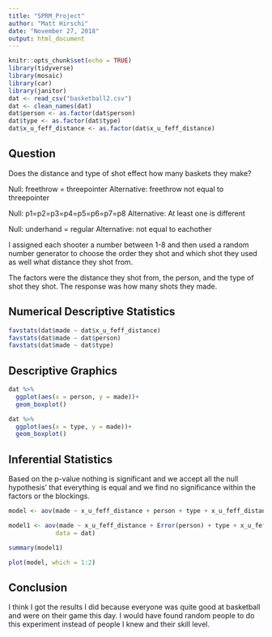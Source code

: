```yaml
---
title: "SPRM_Project"
author: "Matt Hirschi"
date: "November 27, 2018"
output: html_document
---
```


```r
knitr::opts_chunk$set(echo = TRUE)
library(tidyverse)
library(mosaic)
library(car)
library(janitor)
dat <- read_csv("basketball2.csv")
dat <- clean_names(dat)
dat$person <- as.factor(dat$person)
dat$type <- as.factor(dat$type)
dat$x_u_feff_distance <- as.factor(dat$x_u_feff_distance)
```

## Question

Does the distance and type of shot effect how many baskets they make? 

Null: freethrow = threepointer
Alternative: freethrow not equal to threepointer

Null: p1=p2=p3=p4=p5=p6=p7=p8
Alternative: At least one is different

Null: underhand = regular
Alternative: not equal to eachother


I assigned each shooter a number between 1-8 and then used a random number generator to choose the order they shot and which shot they used as well what distance they shot from. 

The factors were the distance they shot from, the person, and the type of shot they shot. The response was how many shots they made. 

## Numerical Descriptive Statistics

```r
favstats(dat$made ~ dat$x_u_feff_distance)
favstats(dat$made ~ dat$person)
favstats(dat$made ~ dat$type)
```


## Descriptive Graphics

```r
dat %>%
  ggplot(aes(x = person, y = made))+
  geom_boxplot()

dat %>% 
  ggplot(aes(x = type, y = made))+
  geom_boxplot()
```

## Inferential Statistics 

Based on the p-value nothing is significant and we accept all the null hypothesis' that everything is equal and we find no significance within the factors or the blockings. 
```r
model <- aov(made ~ x_u_feff_distance + person + type + x_u_feff_distance:person, data = dat)

model1 <- aov(made ~ x_u_feff_distance + Error(person) + type + x_u_feff_distance:person,
             data = dat)

summary(model1)

plot(model, which = 1:2)
```


## Conclusion

I think I got the results I did because everyone was quite good at basketball and were on their game this day. I would have found random people to do this experiment instead of people I knew and their skill level. 
